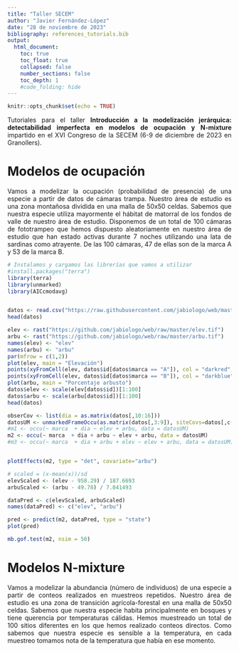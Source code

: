 ```yaml
---
title: "Taller SECEM"
author: "Javier Fernández-López"
date: "28 de noviembre de 2023"
bibliography: references_tutorials.bib
output: 
  html_document:
    toc: true
    toc_float: true
    collapsed: false
    number_sections: false
    toc_depth: 1
    #code_folding: hide
---
```


<style>
body {
text-align: justify}
</style>

```r
knitr::opts_chunk$set(echo = TRUE)
```
 
 
 Tutoriales para el taller **Introducción a la modelización jerárquica: detectabilidad imperfecta en modelos de ocupación y N-mixture** impartido en el XVI Congreso de la SECEM (6-9 de diciembre de 2023 en Granollers).
 
# Modelos de ocupación

Vamos a modelizar la ocupación (probabilidad de presencia) de una especie a partir de datos de cámaras trampa. Nuestro área de estudio es una zona montañosa dividida en una malla de 50x50 celdas. Sabemos que nuestra especie utiliza mayormente el hábitat de matorral de los fondos de valle de nuestro área de estudio. Disponemos de un total de 100 cámaras de fototrampeo que hemos dispuesto aleatoriamente en nuestro área de estudio que han estado activas durante 7 noches utilizando una lata de sardinas como atrayente. De las 100 cámaras, 47 de ellas son de la marca A y 53 de la marca B.


```r
# Instalamos y cargamos las librerías que vamos a utilizar
#install.packages("terra")
library(terra)
library(unmarked)
library(AICcmodavg)


datos <- read.csv("https://raw.githubusercontent.com/jabiologo/web/master/occuDatos.csv")
head(datos)
```

```r
elev <- rast("https://github.com/jabiologo/web/raw/master/elev.tif")
arbu <- rast("https://github.com/jabiologo/web/raw/master/arbu.tif")
names(elev) <- "elev"
names(arbu) <- "arbu"
par(mfrow = c(1,2))
plot(elev, main = "Elevación")
points(xyFromCell(elev, datos$id[datos$marca == "A"]), col = "darkred", pch = 19)
points(xyFromCell(elev, datos$id[datos$marca == "B"]), col = "darkblue", pch = 19)
plot(arbu, main = "Porcentaje arbusto")
datos$elev <- scale(elev[datos$id])[1:100]
datos$arbu <- scale(arbu[datos$id])[1:100]
head(datos)
```

```r
obserCov <- list(dia = as.matrix(datos[,10:16]))
datosUM <- unmarkedFrameOccu(as.matrix(datos[,3:9]), siteCovs=datos[,c(2,17,18)], obsCovs=obserCov)
#m1 <- occu(~ marca  + dia ~ elev + arbu, data = datosUM)
m2 <- occu(~ marca  + dia + arbu ~ elev + arbu, data = datosUM)
#m3 <- occu(~ marca  + dia + arbu + elev ~ elev + arbu, data = datosUM)


plotEffects(m2, type = "det", covariate="arbu")

# scaled = (x-mean(x))/sd
elevScaled <- (elev - 958.29) / 187.6693
arbuScaled <- (arbu - 49.78) / 7.041493

dataPred <- c(elevScaled, arbuScaled)
names(dataPred) <- c("elev", "arbu")

pred <- predict(m2, dataPred, type = "state")
plot(pred)

mb.gof.test(m2, nsim = 50)
```

# Modelos N-mixture

Vamos a modelizar la abundancia (número de individuos) de una especie a partir de conteos realizados en muestreos repetidos. Nuestro área de estudio es una zona de transición agrícola-forestal en una malla de 50x50 celdas. Sabemos que nuestra especie habita principalmente en bosques y tiene querencia por temperaturas cálidas. Hemos muestreado un total de 100 sitios diferentes en los que hemos realizado conteos directos. Como sabemos que nuestra especie es sensible a la temperatura, en cada muestreo tomamos nota de la temperatura que había en ese momento.




